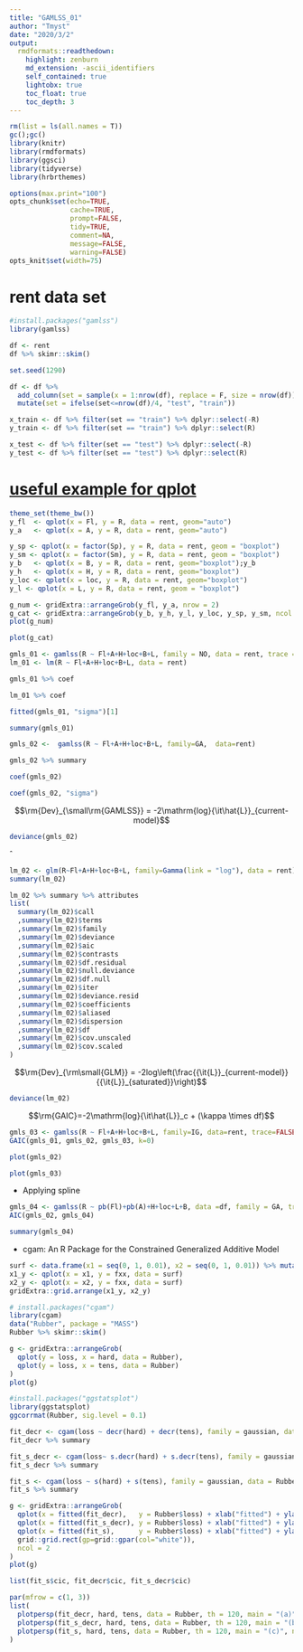 ```yaml
---
title: "GAMLSS_01"
author: "Tmyst"
date: "2020/3/2"
output:
  rmdformats::readthedown:
    highlight: zenburn
    md_extension: -ascii_identifiers
    self_contained: true
    lightobx: true
    toc_float: true
    toc_depth: 3
---
```


```r

rm(list = ls(all.names = T))
gc();gc()
library(knitr)
library(rmdformats)
library(ggsci)
library(tidyverse)
library(hrbrthemes)

options(max.print="100")
opts_chunk$set(echo=TRUE,
               cache=TRUE,
               prompt=FALSE,
               tidy=TRUE,
               comment=NA,
               message=FALSE,
               warning=FALSE)
opts_knit$set(width=75)

```

# rent data set
```r
#install.packages("gamlss")
library(gamlss)
```


```r
df <- rent
df %>% skimr::skim()
```


```r
set.seed(1290)

df <- df %>% 
  add_column(set = sample(x = 1:nrow(df), replace = F, size = nrow(df))) %>% 
  mutate(set = ifelse(set<=nrow(df)/4, "test", "train"))

x_train <- df %>% filter(set == "train") %>% dplyr::select(-R)
y_train <- df %>% filter(set == "train") %>% dplyr::select(R)

x_test <- df %>% filter(set == "test") %>% dplyr::select(-R)
y_test <- df %>% filter(set == "test") %>% dplyr::select(R)

```

# [useful example for qplot](http://www.sthda.com/english/wiki/qplot-quick-plot-with-ggplot2-r-software-and-data-visualization)
```r
theme_set(theme_bw())
y_fl  <- qplot(x = Fl, y = R, data = rent, geom="auto")
y_a   <- qplot(x = A, y = R, data = rent, geom="auto")

y_sp <- qplot(x = factor(Sp), y = R, data = rent, geom = "boxplot")
y_sm <- qplot(x = factor(Sm), y = R, data = rent, geom = "boxplot")
y_b   <- qplot(x = B, y = R, data = rent, geom="boxplot");y_b
y_h   <- qplot(x = H, y = R, data = rent, geom="boxplot")
y_loc <- qplot(x = loc, y = R, data = rent, geom="boxplot")
y_l <- qplot(x = L, y = R, data = rent, geom = "boxplot")

g_num <- gridExtra::arrangeGrob(y_fl, y_a, nrow = 2)
g_cat <- gridExtra::arrangeGrob(y_b, y_h, y_l, y_loc, y_sp, y_sm, ncol = 2)
plot(g_num)
```
```r
plot(g_cat)
```


```r
gmls_01 <- gamlss(R ~ Fl+A+H+loc+B+L, family = NO, data = rent, trace = F)
lm_01 <- lm(R ~ Fl+A+H+loc+B+L, data = rent)
```


```r
gmls_01 %>% coef
```


```r
lm_01 %>% coef
```

```r
fitted(gmls_01, "sigma")[1]
```


```r
summary(gmls_01)
```


```r
gmls_02 <-  gamlss(R ~ Fl+A+H+loc+B+L, family=GA,  data=rent)
```


```r
gmls_02 %>% summary
```

```r
coef(gmls_02)
```

```r
coef(gmls_02, "sigma")
```

$$\rm{Dev}_{\small\rm{GAMLSS}} = -2\mathrm{log}{\it\hat{L}}_{current-model}$$
```r
deviance(gmls_02)
```

ˆ
```r
lm_02 <- glm(R~Fl+A+H+loc+B+L, family=Gamma(link = "log"), data = rent)
summary(lm_02)
```

```r
lm_02 %>% summary %>% attributes
list(
  summary(lm_02)$call
  ,summary(lm_02)$terms
  ,summary(lm_02)$family
  ,summary(lm_02)$deviance
  ,summary(lm_02)$aic
  ,summary(lm_02)$contrasts
  ,summary(lm_02)$df.residual
  ,summary(lm_02)$null.deviance
  ,summary(lm_02)$df.null
  ,summary(lm_02)$iter
  ,summary(lm_02)$deviance.resid
  ,summary(lm_02)$coefficients
  ,summary(lm_02)$aliased
  ,summary(lm_02)$dispersion
  ,summary(lm_02)$df
  ,summary(lm_02)$cov.unscaled
  ,summary(lm_02)$cov.scaled
)

```

$$\rm{Dev}_{\rm\small{GLM}} = -2log\left(\frac{{\it{L}}_{current-model}}{{\it{L}}_{saturated}}\right)$$
```r
deviance(lm_02)
```
$$\rm{GAIC}=-2\mathrm{log}{\it\hat{L}}_c + (\kappa \times df)$$
```r
gmls_03 <- gamlss(R ~ Fl+A+H+loc+B+L, family=IG, data=rent, trace=FALSE)
GAIC(gmls_01, gmls_02, gmls_03, k=0)
```

```r
plot(gmls_02)
```

```r
plot(gmls_03)
```

+ Applying spline
```r
gmls_04 <- gamlss(R ~ pb(Fl)+pb(A)+H+loc+L+B, data =df, family = GA, trace = F)
AIC(gmls_02, gmls_04)
```

```r
summary(gmls_04)
```

+ cgam: An R Package for the Constrained Generalized Additive Model
```r
surf <- data.frame(x1 = seq(0, 1, 0.01), x2 = seq(0, 1, 0.01)) %>% mutate(fxx = 4*(x1 + x2 -x1*x2))
x1_y <- qplot(x = x1, y = fxx, data = surf)
x2_y <- qplot(x = x2, y = fxx, data = surf)
gridExtra::grid.arrange(x1_y, x2_y)
```

```r
# install.packages("cgam")
library(cgam)
data("Rubber", package = "MASS")
Rubber %>% skimr::skim()
```

```r
g <- gridExtra::arrangeGrob(
  qplot(y = loss, x = hard, data = Rubber), 
  qplot(y = loss, x = tens, data = Rubber)
)
plot(g)
```

```r
#install.packages("ggstatsplot")
library(ggstatsplot)
ggcorrmat(Rubber, sig.level = 0.1)
```
```r
fit_decr <- cgam(loss ~ decr(hard) + decr(tens), family = gaussian, data= Rubber)
fit_decr %>% summary
```
```r
fit_s_decr <- cgam(loss~ s.decr(hard) + s.decr(tens), family = gaussian, data = Rubber)
fit_s_decr %>% summary
```
```r
fit_s <- cgam(loss ~ s(hard) + s(tens), family = gaussian, data = Rubber)
fit_s %>% summary
```

```r
g <- gridExtra::arrangeGrob(
  qplot(x = fitted(fit_decr),   y = Rubber$loss) + xlab("fitted") + ylab("y") + ggtitle("decr"),
  qplot(x = fitted(fit_s_decr), y = Rubber$loss) + xlab("fitted") + ylab("y") + ggtitle("s, decr"),
  qplot(x = fitted(fit_s),      y = Rubber$loss) + xlab("fitted") + ylab("y") + ggtitle("s"),
  grid::grid.rect(gp=grid::gpar(col="white")),
  ncol = 2
)
plot(g)
```
```r
list(fit_s$cic, fit_decr$cic, fit_s_decr$cic)
```
```r
par(mfrow = c(1, 3))
list(
  plotpersp(fit_decr, hard, tens, data = Rubber, th = 120, main = "(a)", ngrid = 31),
  plotpersp(fit_s_decr, hard, tens, data = Rubber, th = 120, main = "(b)", ngrid = 31),
  plotpersp(fit_s, hard, tens, data = Rubber, th = 120, main = "(c)", ngrid = 31)
)
```

